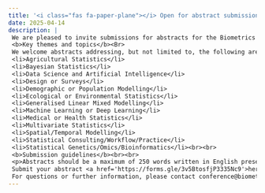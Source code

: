 ```yaml
---
title: '<i class="fas fa-paper-plane"></i> Open for abstract submissions'
date: 2025-04-14
description: |
 We are pleased to invite submissions for abstracts for the Biometrics in the Bush Capital, to be held on 24th-28th November 2025 at Canberra, Australia. The conference aims to bring together researchers, practitioners and educators to share ideas, current research findings, and emerging trends in the development and application of statistical and data science theory and methods to problems in biosciences. <Br><br>
 <b>Key themes and topics</b><Br>
 We welcome abstracts addressing, but not limited to, the following areas:<br>
 <li>Agricultural Statistics</li>
 <li>Bayesian Statistics</li>
 <li>Data Science and Artificial Intelligence</li>
 <li>Design or Surveys</li>
 <li>Demographic or Population Modelling</li>
 <li>Ecological or Environmental Statistics</li>
 <li>Generalised Linear Mixed Modelling</li>
 <li>Machine Learning or Deep Learning</li>
 <li>Medical or Health Statistics</li>
 <li>Multivariate Statistics</li>
 <li>Spatial/Temporal Modelling</li>
 <li>Statistical Consulting/Workflow/Practice</li>
 <li>Statistical Genetics/Omics/Bioinformatics</li><br><br>
 <b>Submission guidelines</b><br><br>
 <p>Abstracts should be a maximum of 250 words written in English presented either as a talk or a poster. <br>
 Submit your abstract <a href='https://forms.gle/3v5BtosfjP3335Nc9'>here</a> by <b>14th July 2025</b>.<br><br>
 For questions or further information, please contact conference@biometricsociety.org.au.</p> 
---
```

